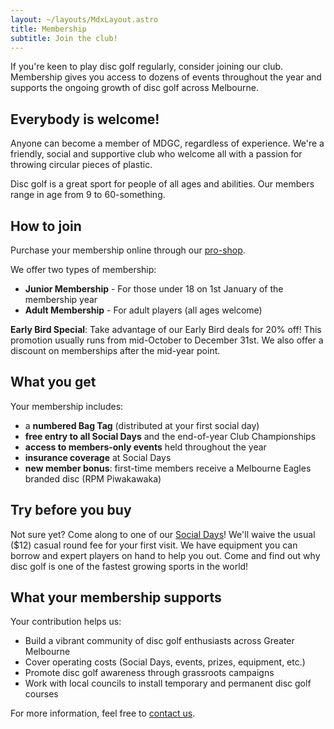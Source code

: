 ```yaml
---
layout: ~/layouts/MdxLayout.astro
title: Membership
subtitle: Join the club!
---
```



<HeroImage
  src={heroImage}
  alt="MDGC members at Royal Park"
  class="aspect-[2/1]"
/>

<Prose>

If you're keen to play disc golf regularly, consider joining our club. Membership gives you access to dozens of events throughout the year and supports the ongoing growth of disc golf across Melbourne.

## Everybody is welcome!

Anyone can become a member of MDGC, regardless of experience. We're a friendly, social and supportive club who welcome all with a passion for throwing circular pieces of plastic.

Disc golf is a great sport for people of all ages and abilities. Our members range in age from 9 to 60-something.

## How to join

Purchase your membership online through our [pro-shop](/shop).

We offer two types of membership:

- **Junior Membership** - For those under 18 on 1st January of the membership year
- **Adult Membership** - For adult players (all ages welcome)

**Early Bird Special**: Take advantage of our Early Bird deals for 20% off! This promotion usually runs from mid-October to December 31st. We also offer a discount on memberships after the mid-year point.

## What you get

Your membership includes:

- a **numbered Bag Tag** (distributed at your first social day)
- **free entry to all Social Days** and the end-of-year Club Championships
- **access to members-only events** held throughout the year
- **insurance coverage** at Social Days
- **new member bonus**: first-time members receive a Melbourne Eagles branded disc (RPM Piwakawaka)

## Try before you buy

Not sure yet? Come along to one of our [Social Days](/events/social)! We'll waive the usual ($12) casual round fee for your first visit. We have equipment you can borrow and expert players on hand to help you out. Come and find out why disc golf is one of the fastest growing sports in the world!

## What your membership supports

Your contribution helps us:

- Build a vibrant community of disc golf enthusiasts across Greater Melbourne
- Cover operating costs (Social Days, events, prizes, equipment, etc.)
- Promote disc golf awareness through grassroots campaigns
- Work with local councils to install temporary and permanent disc golf courses

For more information, feel free to [contact us](/club/contact).

</Prose>

